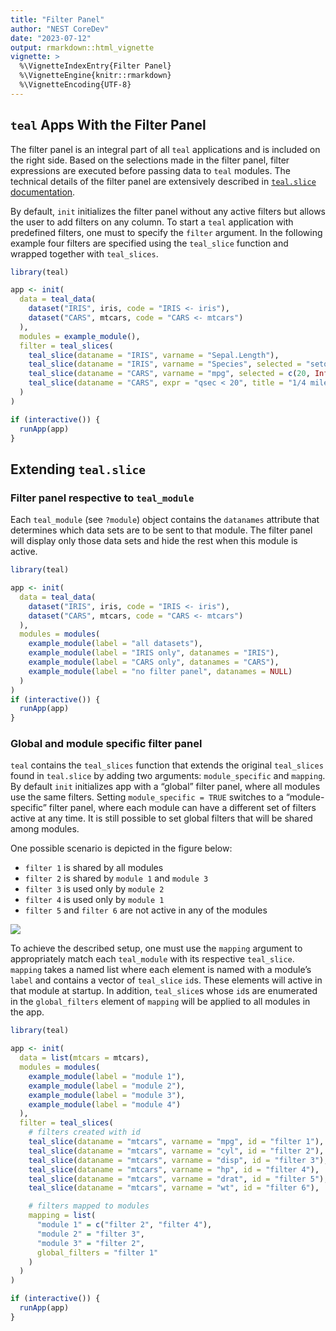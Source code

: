 ```yaml
---
title: "Filter Panel"
author: "NEST CoreDev"
date: "2023-07-12"
output: rmarkdown::html_vignette
vignette: >
  %\VignetteIndexEntry{Filter Panel}
  %\VignetteEngine{knitr::rmarkdown}
  %\VignetteEncoding{UTF-8}
---
```


## `teal` Apps With the Filter Panel

The filter panel is an integral part of all `teal` applications and is included on the right side. Based on the selections made in the filter panel, filter expressions are executed before passing data to `teal` modules. The technical details of the filter panel are extensively described in [`teal.slice` documentation](https://insightsengineering.github.io/teal.slice/latest-tag/).

By default, `init` initializes the filter panel without any active filters but allows the user to add filters on any column. To start a `teal` application with predefined filters, one must to specify the `filter` argument. In the following example four filters are specified using the `teal_slice` function and wrapped together with `teal_slices`. 

```r
library(teal)

app <- init(
  data = teal_data(
    dataset("IRIS", iris, code = "IRIS <- iris"),
    dataset("CARS", mtcars, code = "CARS <- mtcars")
  ),
  modules = example_module(),
  filter = teal_slices(
    teal_slice(dataname = "IRIS", varname = "Sepal.Length"),
    teal_slice(dataname = "IRIS", varname = "Species", selected = "setosa"),
    teal_slice(dataname = "CARS", varname = "mpg", selected = c(20, Inf)),
    teal_slice(dataname = "CARS", expr = "qsec < 20", title = "1/4 mile under 20 sec", id = "qsec_20")
  )
)

if (interactive()) {
  runApp(app)
}
```

## Extending `teal.slice`

### Filter panel respective to `teal_module`

Each `teal_module` (see `?module`) object contains the `datanames` attribute that determines which data sets are to be sent to that module. The filter panel will display only those data sets and hide the rest when this module is active.

```r
library(teal)

app <- init(
  data = teal_data(
    dataset("IRIS", iris, code = "IRIS <- iris"),
    dataset("CARS", mtcars, code = "CARS <- mtcars")
  ),
  modules = modules(
    example_module(label = "all datasets"),
    example_module(label = "IRIS only", datanames = "IRIS"),
    example_module(label = "CARS only", datanames = "CARS"),
    example_module(label = "no filter panel", datanames = NULL)
  )
)
if (interactive()) {
  runApp(app)
}
```

### Global and module specific filter panel

`teal` contains the `teal_slices` function that extends the original `teal_slices` found in `teal.slice` by adding two arguments: `module_specific` and `mapping`. By default `init` initializes app with a "global" filter panel, where all modules use the same filters. Setting `module_specific = TRUE` switches to a "module-specific" filter panel, where each module can have a different set of filters active at any time. It is still possible to set global filters that will be shared among modules.

One possible scenario is depicted in the figure below:

- `filter 1` is shared by all modules
- `filter 2` is shared by `module 1` and `module 3`  
- `filter 3` is used only by `module 2`
- `filter 4` is used only by `module 1`
- `filter 5` and `filter 6` are not active in any of the modules

![](./images/filters_mapping.jpg)

To achieve the described setup, one must use the `mapping` argument to appropriately match each `teal_module` with its respective `teal_slice`. `mapping` takes a named list where each element is named with a module's `label` and contains a vector of `teal_slice` `id`s. These elements will active in that module at startup. In addition, `teal_slice`s whose `id`s are enumerated in the `global_filters` element of `mapping` will be applied to all modules in the app.

```r
library(teal)

app <- init(
  data = list(mtcars = mtcars),
  modules = modules(
    example_module(label = "module 1"),
    example_module(label = "module 2"),
    example_module(label = "module 3"),
    example_module(label = "module 4")
  ),
  filter = teal_slices(
    # filters created with id
    teal_slice(dataname = "mtcars", varname = "mpg", id = "filter 1"),
    teal_slice(dataname = "mtcars", varname = "cyl", id = "filter 2"),
    teal_slice(dataname = "mtcars", varname = "disp", id = "filter 3"),
    teal_slice(dataname = "mtcars", varname = "hp", id = "filter 4"),
    teal_slice(dataname = "mtcars", varname = "drat", id = "filter 5"),
    teal_slice(dataname = "mtcars", varname = "wt", id = "filter 6"),

    # filters mapped to modules
    mapping = list(
      "module 1" = c("filter 2", "filter 4"),
      "module 2" = "filter 3",
      "module 3" = "filter 2",
      global_filters = "filter 1"
    )
  )
)

if (interactive()) {
  runApp(app)
}
```
